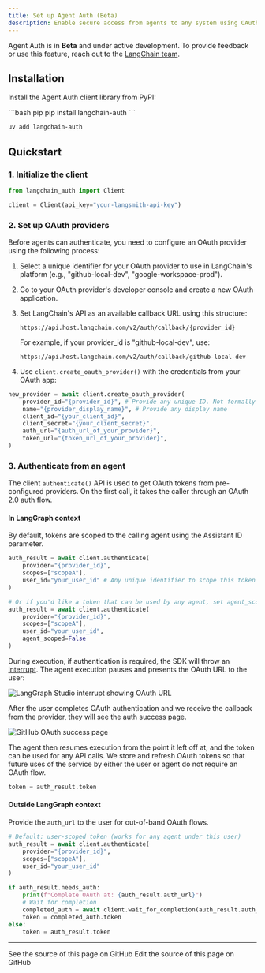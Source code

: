 ```yaml
---
title: Set up Agent Auth (Beta)
description: Enable secure access from agents to any system using OAuth 2.0 credentials with Agent Auth.
---
```


<Note>Agent Auth is in **Beta** and under active development. To provide feedback or use this feature, reach out to the [LangChain team](https://forum.langchain.com/c/help/langsmith/).</Note>

## Installation

Install the Agent Auth client library from PyPI:

<CodeGroup>
```bash pip
pip install langchain-auth
```

```bash uv
uv add langchain-auth
```
</CodeGroup>


## Quickstart

### 1. Initialize the client

```python
from langchain_auth import Client

client = Client(api_key="your-langsmith-api-key")
```

### 2. Set up OAuth providers

Before agents can authenticate, you need to configure an OAuth provider using the following process:

1. Select a unique identifier for your OAuth provider to use in LangChain's platform (e.g., "github-local-dev", "google-workspace-prod").

2. Go to your OAuth provider's developer console and create a new OAuth application.

3. Set LangChain's API as an available callback URL using this structure:
   ```
   https://api.host.langchain.com/v2/auth/callback/{provider_id}
   ```
   For example, if your provider_id is "github-local-dev", use:
   ```
   https://api.host.langchain.com/v2/auth/callback/github-local-dev
   ```

4. Use `client.create_oauth_provider()` with the credentials from your OAuth app:

```python
new_provider = await client.create_oauth_provider(
    provider_id="{provider_id}", # Provide any unique ID. Not formally tied to the provider.
    name="{provider_display_name}", # Provide any display name
    client_id="{your_client_id}",
    client_secret="{your_client_secret}",
    auth_url="{auth_url_of_your_provider}",
    token_url="{token_url_of_your_provider}",
)
```

### 3. Authenticate from an agent

The client `authenticate()` API is used to get OAuth tokens from pre-configured providers. On the first call, it takes the caller through an OAuth 2.0 auth flow.

#### In LangGraph context

By default, tokens are scoped to the calling agent using the Assistant ID parameter.

```python
auth_result = await client.authenticate(
    provider="{provider_id}",
    scopes=["scopeA"],
    user_id="your_user_id" # Any unique identifier to scope this token to the human caller
)

# Or if you'd like a token that can be used by any agent, set agent_scoped=False
auth_result = await client.authenticate(
    provider="{provider_id}",
    scopes=["scopeA"],
    user_id="your_user_id",
    agent_scoped=False
)
```

During execution, if authentication is required, the SDK will throw an [interrupt](https://langchain-ai.github.io/langgraph/how-tos/human_in_the_loop/add-human-in-the-loop/#pause-using-interrupt). The agent execution pauses and presents the OAuth URL to the user:

![LangGraph Studio interrupt showing OAuth URL](/images/langgraph-auth-interrupt.png)

After the user completes OAuth authentication and we receive the callback from the provider, they will see the auth success page.

![GitHub OAuth success page](/images/github-auth-success.png)

The agent then resumes execution from the point it left off at, and the token can be used for any API calls. We store and refresh OAuth tokens so that future uses of the service by either the user or agent do not require an OAuth flow.

```python
token = auth_result.token
```

#### Outside LangGraph context

Provide the `auth_url` to the user for out-of-band OAuth flows.


```python
# Default: user-scoped token (works for any agent under this user)
auth_result = await client.authenticate(
    provider="{provider_id}",
    scopes=["scopeA"],
    user_id="your_user_id"
)

if auth_result.needs_auth:
    print(f"Complete OAuth at: {auth_result.auth_url}")
    # Wait for completion
    completed_auth = await client.wait_for_completion(auth_result.auth_id)
    token = completed_auth.token
else:
    token = auth_result.token
```

---

<CardGroup cols={2}>
  <Card title="View Source" icon="eye" href="https://github.com/langchain-ai/docs/blob/main/src/langgraph-platform/agent-auth.mdx">
    See the source of this page on GitHub
  </Card>
  <Card title="Edit Source" icon="pen-to-square" href="https://github.com/langchain-ai/docs/edit/main/src/langgraph-platform/agent-auth.mdx">
    Edit the source of this page on GitHub
  </Card>
</CardGroup>
